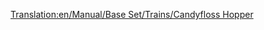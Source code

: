 [[Translation:en/Manual/Base Set/Trains/Candyfloss Hopper]]
{{it/Manuale/Set base/Treni/Vagoni|Nome=Tramoggia per zucchero filato
|Costo=2.084
|Vuoto=20
|Pieno=50
|Pieno2=55
|Pieno3=57
|Capacità1=30 tonn. di zucchero filato
|Capacità2=35 tonn. di zucchero filato
|Capacità3=37 tonn. di zucchero filato
|Immagine4=[[File:it/Manuale/Set base/Treni/TramoggiaZuccheroFilatoBM.png]]
|Immagine4m=[[File:it/Manuale/Set base/Treni/TramoggiaZuccheroFilatoBM.png]]
|ClimaB=4
|ClimaM=4
|Descrizione=Carro utilizzato per trasportare la produzione delle foreste di zucchero filato alle fabbriche di caramelle del Toyland.
}}